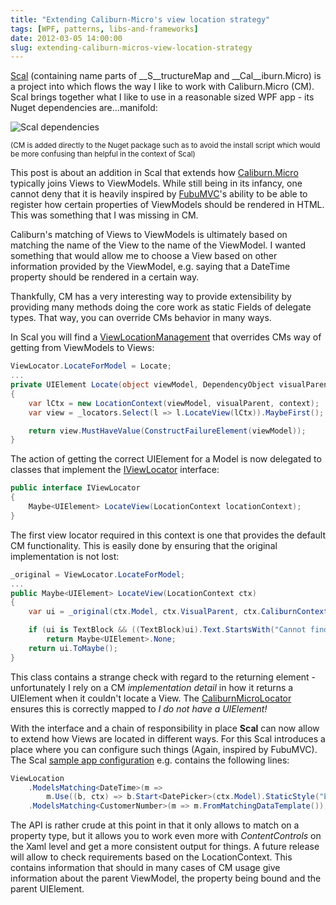 ```yaml
---
title: "Extending Caliburn-Micro's view location strategy"
tags: [WPF, patterns, libs-and-frameworks]
date: 2012-03-05 14:00:00
slug: extending-caliburn-micros-view-location-strategy
---
```


[Scal][1] (containing name parts of __S__tructureMap and __Cal__iburn.Micro) is a project into which flows the way I like to work with Caliburn.Micro (CM). Scal brings together what I like to use in a reasonable sized WPF app - its Nuget dependencies are...manifold:

![Scal dependencies][2]

<sup>(CM is added directly to the Nuget package such as to avoid the install script which would be more confusing than helpful in the context of Scal)</sup>

This post is about an addition in Scal that extends how [Caliburn.Micro][8] typically joins Views to ViewModels. While still being in its infancy, one cannot deny that it is heavily inspired by [FubuMVC][3]'s ability to be able to register how certain properties of ViewModels should be rendered in HTML. This was something that I was missing in CM.

Caliburn's matching of Views to ViewModels is ultimately based on matching the name of the View to the name of the ViewModel. I wanted something that would allow me to choose a View based on other information provided by the ViewModel, e.g. saying that a DateTime property should be rendered in a certain way.

Thankfully, CM has a very interesting way to provide extensibility by providing many methods doing the core work as static Fields of delegate types. That way, you can override CMs behavior in many ways.

In Scal you will find a [ViewLocationManagement][4] that overrides CMs way of getting from ViewModels to Views:

```csharp
ViewLocator.LocateForModel = Locate;
...
private UIElement Locate(object viewModel, DependencyObject visualParent, object context)
{
    var lCtx = new LocationContext(viewModel, visualParent, context);
    var view = _locators.Select(l => l.LocateView(lCtx)).MaybeFirst();

    return view.MustHaveValue(ConstructFailureElement(viewModel));            
}
```

The action of getting the correct UIElement for a Model is now delegated to classes that implement the [IViewLocator][5] interface:

```csharp
public interface IViewLocator
{
    Maybe<UIElement> LocateView(LocationContext locationContext);
}
```

The first view locator required in this context is one that provides the default CM functionality. This is easily done by ensuring that the original implementation is not lost:

```csharp
_original = ViewLocator.LocateForModel;
...
public Maybe<UIElement> LocateView(LocationContext ctx)
{
    var ui = _original(ctx.Model, ctx.VisualParent, ctx.CaliburnContext.Value);

    if (ui is TextBlock && ((TextBlock)ui).Text.StartsWith("Cannot find view for"))
        return Maybe<UIElement>.None;
    return ui.ToMaybe();
}
```

This class contains a strange check with regard to the returning element - unfortunately I rely on a CM _implementation detail_ in how it returns a UIElement when it couldn't locate a View. The [CaliburnMicroLocator][6] ensures this is correctly mapped to _I do not have a UIElement!_

With the interface and a chain of responsibility in place __Scal__ can now allow to extend how Views are located in different ways. For this Scal introduces a place where you can configure such things (Again, inspired by FubuMVC). The Scal [sample app configuration][7] e.g. contains the following lines:

```csharp
ViewLocation
    .ModelsMatching<DateTime>(m => 
        m.Use((b, ctx) => b.Start<DatePicker>(ctx.Model).StaticStyle("EditableDate").BindSelectedDate()))
    .ModelsMatching<CustomerNumber>(m => m.FromMatchingDataTemplate());
```
    
The API is rather crude at this point in that it only allows to match on a property type, but it allows you to work even more with _ContentControls_ on the Xaml level and get a more consistent output for things. A future release will allow to check requirements based on the LocationContext. This contains information that should in many cases of CM usage give information about the parent ViewModel, the property being bound and the parent UIElement.


  [1]: https://github.com/flq/Scal
  [2]: /assets/scal_deps.png
  [3]: https://github.com/DarthFubuMVC/fubumvc
  [4]: https://github.com/flq/Scal/blob/master/Scal/ViewLocation/ViewLocationManagement.cs
  [5]: https://github.com/flq/Scal/blob/master/Scal/ViewLocation/IViewLocator.cs
  [6]: https://github.com/flq/Scal/blob/master/Scal/ViewLocation/CaliburnMicroLocator.cs
  [7]: https://github.com/flq/Scal/blob/master/SampleApp/AppConfiguration.cs
  [8]: http://caliburnmicro.codeplex.com/